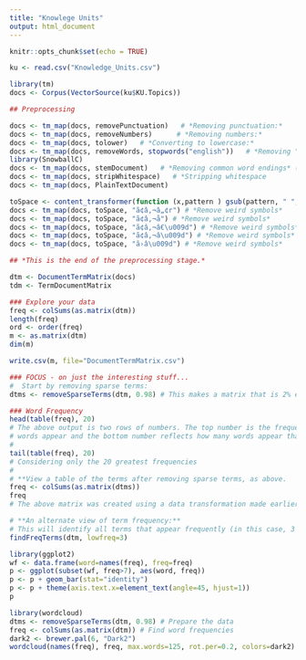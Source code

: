 ```yaml
---
title: "Knowlege Units"
output: html_document
---
```


```r
knitr::opts_chunk$set(echo = TRUE)
```

```r
ku <- read.csv("Knowledge_Units.csv")

library(tm)   
docs <- Corpus(VectorSource(ku$KU.Topics)) 
```

```r
## Preprocessing 

docs <- tm_map(docs, removePunctuation)   # *Removing punctuation:*    
docs <- tm_map(docs, removeNumbers)      # *Removing numbers:*    
docs <- tm_map(docs, tolower)   # *Converting to lowercase:*    
docs <- tm_map(docs, removeWords, stopwords("english"))   # *Removing "stopwords" 
library(SnowballC)   
docs <- tm_map(docs, stemDocument)   # *Removing common word endings* (e.g., "ing", "es")   
docs <- tm_map(docs, stripWhitespace)   # *Stripping whitespace   
docs <- tm_map(docs, PlainTextDocument)  

toSpace <- content_transformer(function (x,pattern ) gsub(pattern, " ", x))
docs <- tm_map(docs, toSpace, "ã¢â‚¬â„¢r") # *Remove weird symbols*
docs <- tm_map(docs, toSpace, "ã¢â‚¬å") # *Remove weird symbols*
docs <- tm_map(docs, toSpace, "ã¢â‚¬â€\u009d") # *Remove weird symbols*
docs <- tm_map(docs, toSpace, "ã¢â‚¬â\u009d") # *Remove weird symbols*
docs <- tm_map(docs, toSpace, "ã›â\u009d") # *Remove weird symbols*

## *This is the end of the preprocessing stage.*
```

```r
dtm <- DocumentTermMatrix(docs)   
tdm <- TermDocumentMatrix

### Explore your data      
freq <- colSums(as.matrix(dtm))   
length(freq)   
ord <- order(freq)   
m <- as.matrix(dtm)   
dim(m)  

write.csv(m, file="DocumentTermMatrix.csv")
```

```r
### FOCUS - on just the interesting stuff...   
#  Start by removing sparse terms:   
dtms <- removeSparseTerms(dtm, 0.98) # This makes a matrix that is 2% empty space, maximum.   

### Word Frequency   
head(table(freq), 20)   
# The above output is two rows of numbers. The top number is the frequency with which 
# words appear and the bottom number reflects how many words appear that frequently. 
#
tail(table(freq), 20)   
# Considering only the 20 greatest frequencies
#
# **View a table of the terms after removing sparse terms, as above.
freq <- colSums(as.matrix(dtms))   
freq   
# The above matrix was created using a data transformation made earlier. 

# **An alternate view of term frequency:**   
# This will identify all terms that appear frequently (in this case, 3 or more times).   
findFreqTerms(dtm, lowfreq=3) 
```

```r
library(ggplot2)   
wf <- data.frame(word=names(freq), freq=freq)   
p <- ggplot(subset(wf, freq>7), aes(word, freq))    
p <- p + geom_bar(stat="identity")   
p <- p + theme(axis.text.x=element_text(angle=45, hjust=1))   
p
```

```r
library(wordcloud)   
dtms <- removeSparseTerms(dtm, 0.98) # Prepare the data   
freq <- colSums(as.matrix(dtm)) # Find word frequencies   
dark2 <- brewer.pal(6, "Dark2")   
wordcloud(names(freq), freq, max.words=125, rot.per=0.2, colors=dark2)
```

